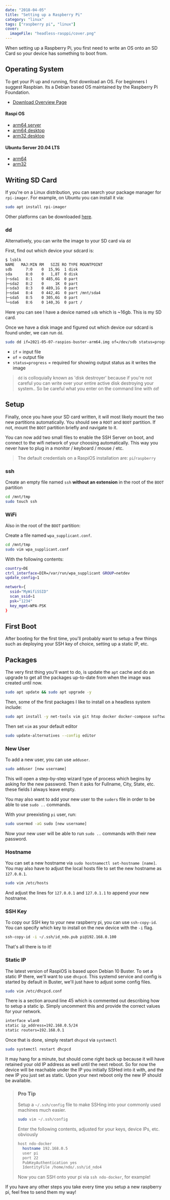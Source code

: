 ```yaml
---
date: "2018-04-05"
title: "Setting up a Raspberry Pi"
category: "linux"
tags: ["raspberry pi", "linux"]
cover:
  imageFile: "headless-rasppi/cover.png"
---
```


When setting up a Raspberry Pi, you first need to write an OS onto an SD Card so your device has something to boot from.

## Operating System

To get your Pi up and running, first download an OS. For beginners I suggest Raspbian. Its a Debian based OS maintained by the Raspberry Pi Foundation.

- [Download Overview Page](https://www.raspberrypi.org/downloads/raspbian/)

#### Raspi OS

- [arm64 server](https://downloads.raspberrypi.org/raspios_lite_arm64/images)
- [arm64 desktop](https://downloads.raspberrypi.org/raspios_arm64/images/)
- [arm32 desktop](https://downloads.raspberrypi.org/raspios_armhf/images/)

#### Ubuntu Server 20.04 LTS

- [arm64](https://ubuntu.com/download/raspberry-pi/thank-you?version=20.04.2&architecture=server-arm64+raspi)
- [arm32](https://ubuntu.com/download/raspberry-pi/thank-you?version=20.04.2&architecture=server-armhf+raspi)

## Writing SD Card

If you're on a Linux distribution, you can search your package manager for `rpi-imager`. For example, on Ubuntu you can install it via:

```bash
sudo apt install rpi-imager
```

Other platforms can be downloaded [here](https://www.raspberrypi.org/software/).

### dd

Alternatively, you can write the image to your SD card via `dd`

First, find out which device your sdcard is:

```bash
$ lsblk
NAME   MAJ:MIN RM   SIZE RO TYPE MOUNTPOINT
sdb    	 7:0    0  15,9G  1 disk
sda      8:0    0   1,8T  0 disk
├─sda1   8:1    0 485,6G  0 part
├─sda2   8:2    0     1K  0 part
├─sda3   8:3    0 489,1G  0 part
├─sda4   8:4    0 442,4G  0 part /mnt/sda4
├─sda5   8:5    0 305,6G  0 part
└─sda6   8:6    0 140,3G  0 part /
```

Here you can see I have a device named `sdb` which is ~16gb. This is my SD card.

Once we have a disk image and figured out which device our sdcard is found under, we can run `dd`.

```bash
sudo dd if=2021-05-07-raspios-buster-arm64.img of=/dev/sdb status=progress
```

- `if` = input file
- `of` = output file
- `status=progress` = required for showing output status as it writes the image

> `dd` is colloquially known as 'disk destroyer' because if you're not careful you can write over your entire active disk destroying your system.. So be careful what you enter on the command line with `dd`!

## Setup

Finally, once you have your SD card written, it will most likely mount the two new partitions automatically. You should see a `ROOT` and `BOOT` partition. If not, mount the `BOOT` partition briefly and navigate to it.

You can now add two small files to enable the SSH Server on boot, and connect to the wifi network of your choosing automatically. This way you never have to plug in a monitor / keyboard / mouse / etc.

> The default credentials on a RaspiOS installation are: `pi`/`raspberry`

### ssh

Create an empty file named `ssh` **without an extension** in the root of the <code>BOOT</code> partition

```bash
cd /mnt/tmp
sudo touch ssh
```

### WiFi

Also in the root of the `BOOT` partition:

Create a file named `wpa_supplicant.conf`.

```bash
cd /mnt/tmp
sudo vim wpa_supplicant.conf
```

With the following contents:

```bash
country=DE
ctrl_interface=DIR=/var/run/wpa_supplicant GROUP=netdev
update_config=1

network={
  ssid="MyWifiSSID"
  scan_ssid=1
  psk="1234"
  key_mgmt=WPA-PSK
}
```

## First Boot

After booting for the first time, you'll probably want to setup a few things such as deploying your SSH key of choice, setting up a static IP, etc.

## Packages

The very first thing you'll want to do, is update the `apt` cache and do an upgrade to get all the packages up-to-date from when the image was created until now.

```bash
sudo apt update && sudo apt upgrade -y
```

Then, some of the first packages I like to install on a headless system include:

```bash
sudo apt install -y net-tools vim git htop docker docker-compose software-properties-common build-essential zip unzip dnsutils
```

Then set `vim` as your default editor

```bash
sudo update-alternatives --config editor
```

### New User

To add a new user, you can use `adduser`.

```bash
sudo adduser [new username]
```

This will open a step-by-step wizard type of process which begins by asking for the new password. Then it asks for Fullname, City, State, etc. these fields I always leave empty.

You may also want to add your new user to the `suders` file in order to be able to use `sudo ..` commands.

With your preexisting `pi` user, run:

```bash
sudo usermod -aG sudo [new username]
```

Now your new user will be able to run `sudo ..` commands with their new password.

### Hostname

You can set a new hostname via `sudo hostnamectl set-hostname [name]`. You may also have to adjust the local hosts file to set the new hostname as `127.0.0.1`.

```bash
sudo vim /etc/hosts
```

And adjust the lines for `127.0.0.1` and `127.0.1.1` to append your new hostname.

### SSH Key

To copy our SSH key to your new raspberry pi, you can use `ssh-copy-id`. You can specify which key to install on the new device with the `-i` flag.

```bash
ssh-copy-id -i ~/.ssh/id_ndo.pub pi@192.168.0.100
```

That's all there is to it!

### Static IP

The latest version of RaspiOS is based upon Debian 10 Buster. To set a static IP there, we'll want to use `dhcpcd`. This systemd service and config is started by default in Buster, we'll just have to adjust some config files.

```bash
sudo vim /etc/dhcpcd.conf
```

There is a section around line 45 which is commented out describing how to setup a static ip. Simply uncomment this and provide the correct values for your network.

```bash
interface wlan0
static ip_address=192.168.0.5/24
static routers=192.168.0.1
```

Once that is done, simply restart `dhcpcd` via `systemctl`

```bash
sudo systemctl restart dhcpcd
```

It may hang for a minute, but should come right back up because it will have retained your old IP address as well until the next reboot. So for now the device will be reachable under the IP you initially SSHed into it with, and the new IP you just set as static. Upon your next reboot only the new IP should be available.

> ### Pro Tip
>
> Setup a `~/.ssh/config` file to make SSHing into your commonly used machines much easier.
>
> ```bash
> sudo vim ~/.ssh/config
> ```
>
> Enter the following contents, adjusted for your keys, device IPs, etc. obviously
>
> ```bash
> host ndo-docker
>   hostname 192.168.0.5
>   user pi
>   port 22
>   PubKeyAuthentication yes
>   IdentityFile /home/ndo/.ssh/id_ndo4
> ```
>
> Now you can SSH onto your pi via `ssh ndo-docker`, for example!

If you have any other steps you take every time you setup a new raspberry pi, feel free to send them my way!
